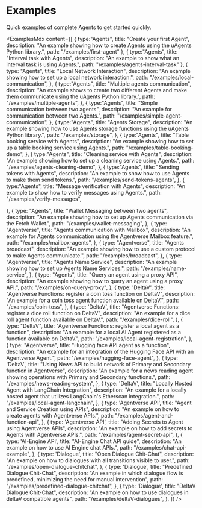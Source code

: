 # Examples

<div className="nx-text-fetch-content">
  Quick examples of complete Agents to get started quickly.
</div>


<ExamplesMdx 
 content={[
{
    type:"Agents",
    title: "Create your first Agent",
    description: "An example showing how to create Agents using the uAgents Python library.",
    path: "/examples/first-agent"
},
{
    type:"Agents",
    title: "Interval task with Agents",
    description: "An example to show what an interval task is using Agents.",
    path: "/examples/agents-interval-task"
},
{
    type: "Agents",
    title: "Local Network Interaction",
    description: "An example showing how to set up a local network interaction.",
    path: "/examples/local-communication",
},
{
    type:"Agents",
    title: "Multiple agents communication",
    description: "An example shows to create two different Agents and make them communicate using the uAgents Python library.",
    path: "/examples/multiple-agents",
},
{
    type:"Agents",
    title: "Simple communication between two agents",
    description: "An example for communication between two Agents.",
    path: "/examples/simple-agent-communication",
},
{
    type:"Agents",
    title: "Agents Storage",
    description: "An example showing how to use Agents storage functions using the uAgents Python library.",
    path: "/examples/storage",
},
{
    type:"Agents",
    title: "Table booking service with Agents",
    description: "An example showing how to set up a table booking service using Agents.",
    path: "/examples/table-booking-demo",
},
{
    type:"Agents",
    title: "Cleaning service with Agents",
    description: "An example showing how to set up a cleaning service using Agents.",
    path: "/examples/agents-cleaning-demo",
},
{
    type:"Agents",
    title: "Sending tokens with Agents",
    description: "An example to show how to use Agents to make them send tokens.",
    path: "/examples/send-tokens-agents",
},
{
    type:"Agents",
    title: "Message verification with Agents",
    description: "An example to show how to verify messages using Agents.",
    path: "/examples/verify-messages",

},
{
    type: "Agents",
    title: "Wallet Messaging between two agents",
    description: "An example showing how to set up Agents communication via the Fetch Wallet.",
    path: "/examples/wallet-messaging",
},
{
    type: "Agentverse",
    title: "Agents communication with Mailbox",
    description: "An example for Agents communication using the Agentverse Mailbox feature.",
    path: "/examples/mailbox-agents",
},
{
    type: "Agentverse",
    title: "Agents broadcast",
    description: "An example showing how to use a custom protocol to make Agents communicate.",
    path: "/examples/broadcast",
},
{
    type: "Agentverse",
    title: "Agents Name Service",
    description: "An example showing how to set up Agents Name Services.",
    path: "/examples/name-service",
},
{
    type: "Agents", 
    title: "Query an agent using a proxy API",
    description: "An example showing how to query an agent using a proxy API.",
    path: "/examples/on-query-proxy",
},
{
    type: 'DeltaV',
    title: "Agentverse Functions: register a coin toss function on DeltaV",
    description: "An example for a coin toss agent function available on DeltaV.",
    path: "/examples/coin-toss",
},
{
    type: 'DeltaV',
    title: "Agentverse Functions: register a dice roll function on DeltaV",
    description: "An example for a dice roll agent function available on DeltaV.",
    path: "/examples/dice-roll",
},
{
    type: "DeltaV", 
    title: "Agentverse Functions: register a local agent as a function",
    description: "An example for a local AI Agent registered as a function available on DeltaV.",
    path: "/examples/local-agent-registration",
},
{
    type: "Agentverse",
    title: "Hugging face API agent as a function",
    description: "An example for an integration of the Hugging Face API with an Agentverse Agent.",
    path: "/examples/hugging-face-agent",
},
{
    type: 'DeltaV', 
    title: "Using News API to build network of Primary and Secondary function in Agentverse",
    description: "An example for a news reading agent showing operations with Primary and Secondary functions.",
    path: "/examples/news-reading-system",
},
{
    type: 'DeltaV',
    title: "Locally Hosted Agent with LangChain Integration",
    description: "An example for a locally hosted agent that utilizes LangChain's Etherscan integration.",
    path: "/examples/local-agent-langchain",
},
   {
    type: 'Agentverse API',
    title: "Agent and Service Creation using APIs",
    description: "An example on how to create agents with Agentverse APIs.",
    path: "/examples/agent-and-function-api",
},
        {
    type: 'Agentverse API',
    title: "Adding Secrets to Agent using Agentverse APIs",
    description: "An example on how to add secrets to Agents with Agentverse APIs.",
    path: "/examples/agent-secret-api",
},
        {
    type: 'AI-Engine API',
    title: "AI-Engine Chat API guide",
    description: "An example on how to use AI Engine chat APIs.",
    path: "/examples/chat-api-example",
},
        {
    type: 'Dialogue',
    title: "Open Dialogue Chit-Chat",
    description: "An example on how to dialogues with all transitions visible to user.",
    path: "/examples/open-dialogue-chitchat",
},
        {
    type: 'Dialogue',
    title: "Predefined Dialogue Chit-Chat",
    description: "An example in which dialogue flow is predefined, minimizing the need for manual intervention",
    path: "/examples/predefined-dialogue-chitchat",
},
{
    type: 'Dialogue',
    title: "DeltaV Dialogue Chit-Chat",
    description: "An example on how to use dialogues in deltaV compatible agents",
    path: "/examples/deltaV-dialogues",
},
]}
/>
<div className="nx-mb-8"></div>
